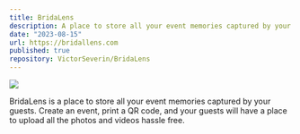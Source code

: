 ```yaml
---
title: BridaLens
description: A place to store all your event memories captured by your guests. Create an event, print a QR code, and your guests will have a place to upload all the photos and videos they took at your evet, hassle free.
date: "2023-08-15"
url: https://bridallens.com
published: true
repository: VictorSeverin/BridaLens
---
```


[![](https://utfs.io/f/27da0d21-d759-4d33-9aed-22744edce5b2-f0pnfd.png)](https://bridallens.com)

BridaLens is a place to store all your event memories captured by your guests. Create an event, print a QR code, and your guests will have a place to upload all the photos and videos hassle free.
